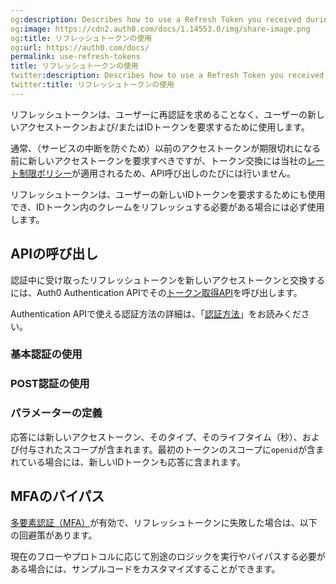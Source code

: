 ```yaml
---
og:description: Describes how to use a Refresh Token you received during authorization.
og:image: https://cdn2.auth0.com/docs/1.14553.0/img/share-image.png
og:title: リフレッシュトークンの使用
og:url: https://auth0.com/docs/
permalink: use-refresh-tokens
title: リフレッシュトークンの使用
twitter:description: Describes how to use a Refresh Token you received during authorization.
twitter:title: リフレッシュトークンの使用
---
```


リフレッシュトークンは、ユーザーに再認証を求めることなく、ユーザーの新しいアクセストークンおよび/またはIDトークンを要求するために使用します。

通常、（サービスの中断を防ぐため）以前のアクセストークンが期限切れになる前に新しいアクセストークンを要求すべきですが、トークン交換には当社の[レート制限ポリシー](/support/policies/rate-limit-policy)が適用されるため、API呼び出しのたびには行いません。

リフレッシュトークンは、ユーザーの新しいIDトークンを要求するためにも使用でき、IDトークン内のクレームをリフレッシュする必要がある場合には必ず使用します。

## APIの呼び出し

認証中に受け取ったリフレッシュトークンを新しいアクセストークンと交換するには、Auth0 Authentication APIでその[トークン取得API](/docs/api/authentication#refresh-token)を呼び出します。

Authentication APIで使える認証方法の詳細は、「[認証方法](https://auth0.com/docs/api/authentication#authentication-methods)」をお読みください。

### 基本認証の使用



### POST認証の使用



### パラメーターの定義



応答には新しいアクセストークン、そのタイプ、そのライフタイム（秒）、および付与されたスコープが含まれます。最初のトークンのスコープに`openid`が含まれている場合には、新しいIDトークンも応答に含まれます。



## MFAのバイパス

[多要素認証（MFA）](/mfa)が有効で、リフレッシュトークンに失敗した場合は、以下の回避策があります。



現在のフローやプロトコルに応じて別途のロジックを実行やバイパスする必要がある場合には、サンプルコードをカスタマイズすることができます。